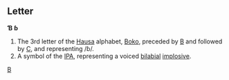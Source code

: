 ==Letter==
'''Ɓ''' '''ɓ'''

#The 3rd letter of the [[Hausa]] alphabet, [[Boko]], preceded by [[B]] and followed by [[C]], and representing /ɓ/.
#A symbol of the [[IPA]], representing a voiced [[bilabial]] [[implosive]].
[[Category:Latin letters|B]]